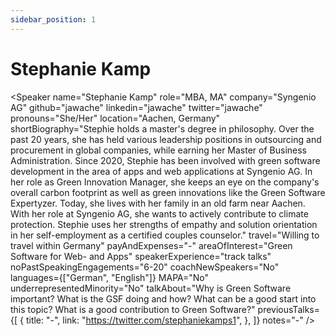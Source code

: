 ```yaml
---
sidebar_position: 1
---
```



# Stephanie Kamp

<Speaker
  name="Stephanie Kamp"
  role="MBA, MA"
  company="Syngenio AG"
  github="jawache"
  linkedin="jawache"
  twitter="jawache"
  pronouns="She/Her"
  location="Aachen, Germany"
  shortBiography="Stephie holds a master's degree in philosophy. Over the past 20 years, she has held various leadership positions in outsourcing and procurement in global companies, while earning her Master of Business Administration. Since 2020, Stephie has been involved with green software development in the area of apps and web applications at Syngenio AG. In her role as Green Innovation Manager, she keeps an eye on the company's overall carbon footprint as well as green innovations like the Green Software Expertyzer. Today, she lives with her family in an old farm near Aachen. With her role at Syngenio AG, she wants to actively contribute to climate protection. Stephie uses her strengths of empathy and solution orientation in her self-employment as a certified couples counselor."
  travel="Willing to travel within Germany"
  payAndExpenses="-"
  areaOfInterest="Green Software for Web- and Apps"
  speakerExperience="track talks"
  noPastSpeakingEngagements="6-20"
  coachNewSpeakers="No"
  languages={["German", "English"]}
  MAPA="No"
  underrepresentedMinority="No"
  talkAbout="Why is Green Software important? What is the GSF doing and how? What can be a good start into this topic? What is a good contribution to Green Software?"
  previousTalks={[
    {
      title: "-",
      link: "https://twitter.com/stephaniekamps1",
    },
  ]}
  notes="-"
/>
